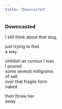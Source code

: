 ```yaml
---
title: "Downcasted"
---
```


### Downcasted

I still think about that slug,<br>

just trying to find<br>
a way<br>

childish as curious I was<br>
I poured<br>
some several milligrams<br>
of salt<br>
over that fragile form<br>
naked<br>

then threw her<br>
away<br>

<br>
